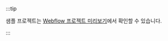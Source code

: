 :::tip

샘플 프로젝트는 [Webflow 프로젝트 미리보기](https://preview.webflow.com/preview/charless-trendy-site-f191c0?utm_medium=preview_link&utm_source=designer&utm_content=charless-trendy-site-f191c0&preview=0eae5f73661a8a5791787f0438bc29de&workflow=preview)에서 확인할 수 있습니다.

:::
